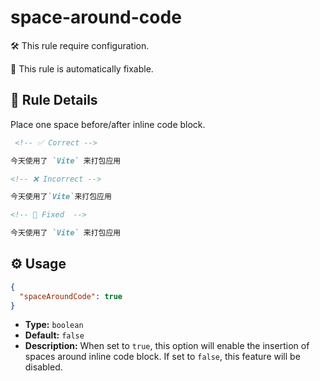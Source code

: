 # space-around-code

🛠️ This rule require configuration.

🔧 This rule is automatically fixable.

## 📖 Rule Details

Place one space before/after inline code block.

```md
 <!-- ✅ Correct -->

今天使用了 `Vite` 来打包应用

<!-- ❌ Incorrect -->

今天使用了`Vite`来打包应用

<!-- 🔧 Fixed  -->

今天使用了 `Vite` 来打包应用
```

## ⚙️ Usage

```json
{
  "spaceAroundCode": true
}
```

- **Type:** `boolean`
- **Default:** `false`
- **Description:** When set to `true`, this option will enable the insertion of spaces around inline
  code block. If set to `false`, this feature will be disabled.
